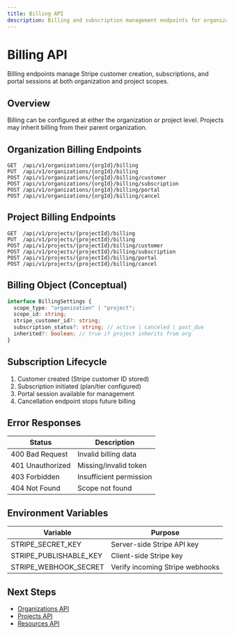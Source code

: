 ```yaml
---
title: Billing API
description: Billing and subscription management endpoints for organizations and projects
---
```

# Billing API

Billing endpoints manage Stripe customer creation, subscriptions, and portal sessions at both organization and project scopes.

## Overview
Billing can be configured at either the organization or project level. Projects may inherit billing from their parent organization.

## Organization Billing Endpoints
```http
GET  /api/v1/organizations/{orgId}/billing
PUT  /api/v1/organizations/{orgId}/billing
POST /api/v1/organizations/{orgId}/billing/customer
POST /api/v1/organizations/{orgId}/billing/subscription
POST /api/v1/organizations/{orgId}/billing/portal
POST /api/v1/organizations/{orgId}/billing/cancel
```

## Project Billing Endpoints
```http
GET  /api/v1/projects/{projectId}/billing
PUT  /api/v1/projects/{projectId}/billing
POST /api/v1/projects/{projectId}/billing/customer
POST /api/v1/projects/{projectId}/billing/subscription
POST /api/v1/projects/{projectId}/billing/portal
POST /api/v1/projects/{projectId}/billing/cancel
```

## Billing Object (Conceptual)
```typescript
interface BillingSettings {
  scope_type: "organization" | "project";
  scope_id: string;
  stripe_customer_id?: string;
  subscription_status?: string; // active | canceled | past_due
  inherited?: boolean; // true if project inherits from org
}
```

## Subscription Lifecycle
1. Customer created (Stripe customer ID stored)
2. Subscription initiated (plan/tier configured)
3. Portal session available for management
4. Cancellation endpoint stops future billing

## Error Responses
| Status | Description |
|--------|-------------|
| 400 Bad Request | Invalid billing data |
| 401 Unauthorized | Missing/invalid token |
| 403 Forbidden | Insufficient permission |
| 404 Not Found | Scope not found |

## Environment Variables
| Variable | Purpose |
|----------|---------|
| STRIPE_SECRET_KEY | Server-side Stripe API key |
| STRIPE_PUBLISHABLE_KEY | Client-side Stripe key |
| STRIPE_WEBHOOK_SECRET | Verify incoming Stripe webhooks |

## Next Steps
- [Organizations API](/api/organizations)
- [Projects API](/api/projects)
- [Resources API](/api/resources)
